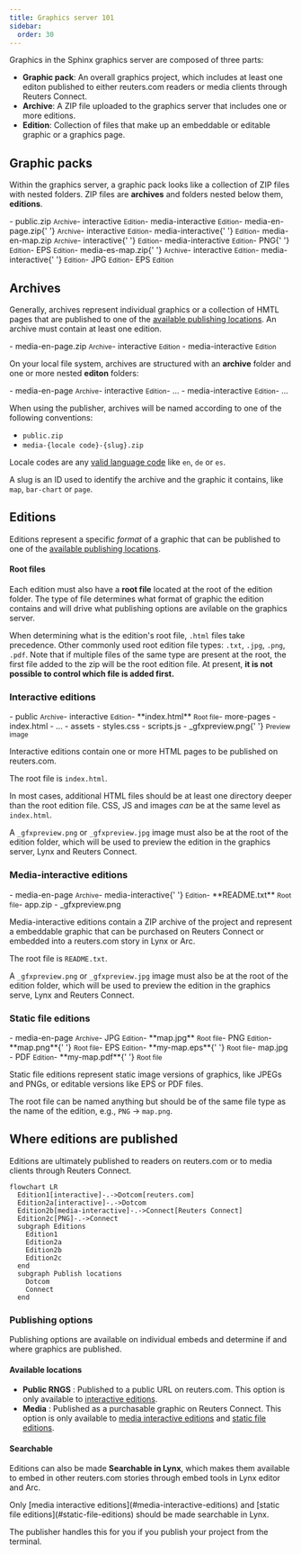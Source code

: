 ```yaml
---
title: Graphics server 101
sidebar:
  order: 30
---
```



Graphics in the Sphinx graphics server are composed of three parts:

- **Graphic pack**: An overall graphics project, which includes at least one editon published to either reuters.com readers or media clients through Reuters Connect.
- **Archive**: A ZIP file uploaded to the graphics server that includes one or more editions.
- **Edition**: Collection of files that make up an embeddable or editable graphic or a graphics page.

## Graphic packs

Within the graphics server, a graphic pack looks like a collection of ZIP files with nested folders. ZIP files are **archives** and folders nested below them, **editions**.

<FileTree>
  - public.zip <small>Archive</small>- interactive <small>Edition</small>-
  media-interactive <small>Edition</small>- media-en-page.zip{' '}
  <small>Archive</small>- interactive <small>Edition</small>- media-interactive{' '}
  <small>Edition</small>- media-en-map.zip <small>Archive</small>- interactive{' '}
  <small>Edition</small>- media-interactive <small>Edition</small>- PNG{' '}
  <small>Edition</small>- EPS <small>Edition</small>- media-es-map.zip{' '}
  <small>Archive</small>- interactive <small>Edition</small>- media-interactive{' '}
  <small>Edition</small>- JPG <small>Edition</small>- EPS <small>Edition</small>
</FileTree>

## Archives

Generally, archives represent individual graphics or a collection of HMTL pages that are published to one of the [available publishing locations](http://localhost:4321/graphics-kit-publisher/sphinx/#where-editions-are-published). An archive must contain at least one edition.

<FileTree>
  - media-en-page.zip <small>Archive</small>- interactive <small>Edition</small>
  - media-interactive <small>Edition</small>
</FileTree>

On your local file system, archives are structured with an **archive** folder and one or more nested **editon** folders:

<FileTree>
  - media-en-page <small>Archive</small>- interactive <small>Edition</small>-
  ... - media-interactive <small>Edition</small>- ...
</FileTree>

When using the publisher, archives will be named according to one of the following conventions:

- `public.zip`
- `media-{locale code}-{slug}.zip`

Locale codes are any [valid language code](https://reuters-graphics.github.io/graphics-server-client/types/RNGS.Language.html) like `en`, `de` or `es`.

A slug is an ID used to identify the archive and the graphic it contains, like `map`, `bar-chart` or `page`.

## Editions

Editions represent a specific _format_ of a graphic that can be published to one of the [available publishing locations](http://localhost:4321/graphics-kit-publisher/sphinx/#where-editions-are-published).

#### Root files

Each edition must also have a **root file** located at the root of the edition folder. The type of file determines what format of graphic the edition contains and will drive what publishing options are avilable on the graphics server.

When determining what is the edition's root file, `.html` files take precedence. Other commonly used root edition file types: `.txt`, `.jpg`, `.png`, `.pdf`. Note that if multiple files of the same type are present at the root, the first file added to the zip will be the root edition file. At present, **it is not possible to control which file is added first.**

### Interactive editions

<FileTree>
  - public <small>Archive</small>- interactive <small>Edition</small>-
  **index.html** <small>Root file</small>- more-pages - index.html - ... -
  assets - styles.css - scripts.js - _gfxpreview.png{' '}
  <small>Preview image</small>
</FileTree>

Interactive editions contain one or more HTML pages to be published on reuters.com.

The root file is `index.html`.

In most cases, additional HTML files should be at least one directory deeper than the root edition file. CSS, JS and images _can_ be at the same level as `index.html`.

A `_gfxpreview.png` or `_gfxpreview.jpg` image must also be at the root of the edition folder, which will be used to preview the edition in the graphics server, Lynx and Reuters Connect.

### Media-interactive editions

<FileTree>
  - media-en-page <small>Archive</small>- media-interactive{' '}
  <small>Edition</small>- **README.txt** <small>Root file</small>- app.zip -
  _gfxpreview.png
</FileTree>

Media-interactive editions contain a ZIP archive of the project and represent a embeddable graphic that can be purchased on Reuters Connect or embedded into a reuters.com story in Lynx or Arc.

The root file is `README.txt`.

A `_gfxpreview.png` or `_gfxpreview.jpg` image must also be at the root of the edition folder, which will be used to preview the edition in the graphics serve, Lynx and Reuters Connect.

### Static file editions

<FileTree>
  - media-en-page <small>Archive</small>- JPG <small>Edition</small>-
  **map.jpg** <small>Root file</small>- PNG <small>Edition</small>- **map.png**{' '}
  <small>Root file</small>- EPS <small>Edition</small>- **my-map.eps**{' '}
  <small>Root file</small>- map.jpg - PDF <small>Edition</small>- **my-map.pdf**{' '}
  <small>Root file</small>
</FileTree>

Static file editions represent static image versions of graphics, like JPEGs and PNGs, or editable versions like EPS or PDF files.

The root file can be named anything but should be of the same file type as the name of the edition, e.g., `PNG` -> `map.png`.

## Where editions are published

Editions are ultimately published to readers on reuters.com or to media clients through Reuters Connect.

```mermaid
flowchart LR
  Edition1[interactive]-.->Dotcom[reuters.com]
  Edition2a[interactive]-.->Dotcom
  Edition2b[media-interactive]-.->Connect[Reuters Connect]
  Edition2c[PNG]-.->Connect
  subgraph Editions
    Edition1
    Edition2a
    Edition2b
    Edition2c
  end
  subgraph Publish locations
    Dotcom
    Connect
  end
```

### Publishing options

Publishing options are available on individual embeds and determine if and where graphics are published.

#### Available locations

- **Public RNGS** : Published to a public URL on reuters.com. This option is only available to [interactive editions](#interactive-editions).
- **Media** : Published as a purchasable graphic on Reuters Connect. This option is only available to [media interactive editions](#media-interactive-editions) and [static file editions](#static-file-editions).

#### Searchable

Editions can also be made **Searchable in Lynx**, which makes them available to embed in other reuters.com stories through embed tools in Lynx editor and Arc.

<Aside type="caution">
Only [media interactive editions](#media-interactive-editions) and [static file editions](#static-file-editions) should be made searchable in Lynx.

The publisher handles this for you if you publish your project from the terminal.

</Aside>
